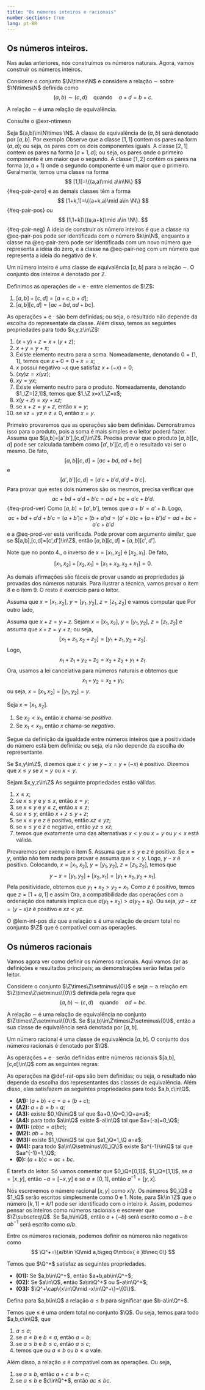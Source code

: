 ```yaml
---
title: "Os números inteiros e racionais"
number-sections: true
lang: pt-BR
---
```


## Os números inteiros. 

Nas aulas anteriores, nós construímos os números naturais. Agora, vamos construir os números inteiros. 

Considere o conjunto $\N\times\N$ e considere a relação $\sim$ sobre $\N\times\N$ definida como 
$$
(a,b)\sim (c,d)\quad\mbox{quando}\quad a+d=b+c.
$$

:::{#lem-rel-int}
A relação $\sim$ é uma relação de equivalência. 
:::
:::{.proof}
Consulte o @exr-ntimesn
:::

Seja $(a,b)\in\N\times \N$. A classe de equivalência de $(a,b)$ será denotado por $[a,b]$. Por exemplo 
\begin{align*}
[1,1]&=\{(1,1),(2,2),(3,3),\ldots\}\\
[2,1]&=\{(2,1),(3,2),(4,3),\ldots\}\\
[1,2]&=\{(1,2),(2,3),(3,4),\ldots\}
\end{align*}
Observe que a classe $[1,1]$ contem os pares na form $(a,a)$; ou seja, os pares com os dois componentes iguals. A classe $[2,1]$ contem os pares na forma $[a+1,a]$; ou seja, os pares onde o primeiro componente é um maior que o segundo. A classe $[1,2]$ contém os pares na forma $(a,a+1)$ onde o segundo componente é um maior que o primeiro. Geralmente, temos uma classe na forma 
$$
[1,1]=\{(a,a)\mid a\in\N\}
$${#eq-pair-zero}
e as demais classes têm a forma 
$$
[1+k,1]=\{(a+k,a)\mid a\in \N\} 
$${#eq-pair-pos}
ou 
$$
[1,1+k]\{(a,a+k)\mid a\in \N\}.
$${#eq-pair-neg}
A ideia de construir os número inteiros é que a classe na @eq-pair-pos pode ser identificada com o número $k\in\N$, enquanto a classe na @eq-pair-zero pode ser identificada com um novo número que representa a ideia do zero, e a classe na @eq-pair-neg com um número que representa a ideia do negativo de $k$.

:::{#def-int}
Um número inteiro é uma classe de equivalência $[a,b]$ para a relação $\sim$. O conjunto dos inteiros é denotado por $\mathbb Z$. 
:::


:::{#def-int-ops}
Definimos as operações de $+$ e $\cdot$ entre elementos de $\Z$:

1. $[a,b]+[c,d]=[a+c,b+d]$;
2. $[a,b][c,d]=[ac+bd,ad+bc]$.
:::


:::{#lem-int-ops}
As operações $+$ e $\cdot$ são bem definidas; ou seja, o resultado não depende da escolha do representate da classe. Além disso, temos as seguintes propriedades para todo $x,y,z\in\Z$:

1. $(x+y)+z=x+(y+z)$;
2. $x+y=y+x$;
3. Existe elemento neutro para a soma. Nomeadamente, denotando $0=[1,1]$, temos que $x+0=0+x=x$;
4. $x$ possui negativo $-x$ que satisfaz $x+(-x)=0$;
5. $(xy)z=x(yz)$;
6. $xy=yx$;
7. Existe elemento neutro para o produto. Nomeadamente, denotando $1_\Z=[2,1]$, temos que $1_\Z x=x1_\Z=x$;
8. $x(y+z)=xy+xz$;
9. se $x+z=y+z$, então $x=y$;
10. se $xz=yz$ e $z\neq 0$, então $x=y$.
:::

:::{.proof}
Primeiro provaremos que as operações são bem definidas. Demonstramos isso para o produto, pois a soma é mais simples 
e o leitor poderá fazer. Assuma que $[a,b]=[a',b'],[c,d]\in\Z$. Precisa provar que o produto $[a,b][c,d]$ pode 
ser calculada também como $[a',b'][c,d]$ e o resultado vai ser o mesmo. De fato,
$$
[a,b][c,d]=[ac+bd,ad+bc]
$$
e
$$
[a',b'][c,d]=[a'c+b'd,a'd+b'c].
$$
Para provar que estes dois números são os mesmos, precisa verificar que 
$$
ac+bd+a'd+b'c=ad+bc+a'c+b'd.
$${#eq-prod-ver}
Como $[a,b]=[a',b']$, temos que $a+b'=a'+b$. Logo, 
$$
ac+bd+a'd+b'c=(a+b')c+(b+a')d=(a'+b)c+(a+b')d=ad+bc+a'c+b'd
$$
e a @eq-prod-ver está verificada. Pode provar com argumento similar, que se 
$[a,b],[c,d]=[c',d']\in\Z$, então $[a,b][c,d]=[a,b][c',d']$. 

Note que no ponto 4., o inverso de $x=[x_1,x_2]$ é $[x_2,x_1]$. De fato, 
$$
[x_1,x_2]+[x_2,x_1]=[x_1+x_2,x_2+x_1]=0.
$$

As demais afirmações são fáceis de provar usando as propriedades já provadas dos números naturais. 
Para ilustrar a técnica, vamos provar o  item 8 e o item 9. O resto é exercício para o leitor. 

Assuma que $x=[x_1,x_2]$, $y=[y_1,y_2]$, $z=[z_1,z_2]$ e vamos computar que 
\begin{align*}
x(y+z)&=[x_1,x_2]([y_1,y_2]+[z_1,z_2])=[x_1,x_2]([y_1+z_1,y_2+z_2])\\&=
[x_1(y_1+z_1)+x_2(y_2+z_2),x_1(y_2+z_2)+x_2(y_1+z_1)]\\&=
[x_1y_1+x_1z_1+x_2y_2+x_2z_2,x_1y_2+x_1z_2+x_2y_1+x_2z_1].
\end{align*}
Por outro lado, 
\begin{align*}
xy+xz&=[x_1,x_2][y_1,y_2]+[x_1,x_2][z_1,z_2]\\&=[x_1y_1+x_2y_2,x_1y_2+x_2y_1]+[x_1z_1+x_2z_2,x_1z_2+x_2z_1]\\&=
[x_1y_1+x_2y_2+x_1z_1+x_2z_2,x_1y_2+x_2y_1+x_1z_2+x_2z_1]
\end{align*}

Assuma que $x+z=y+z$. Sejam $x=[x_1,x_2]$, $y=[y_1,y_2]$, $z=[z_1,z_2]$ e assuma que 
$x+z=y+z$; ou seja, 
$$
[x_1+z_1,x_2+z_2]=[y_1+z_1,y_2+z_2].
$$
Logo, 
$$
x_1+z_1+y_2+z_2=x_2+z_2+y_1+z_1.
$$
Ora, usamos a lei cancelativa para números naturais e obtemos que 
$$
x_1+y_2=x_2+y_1;
$$
ou seja, $x=[x_1,x_2]=[y_1,y_2]=y$. 
:::

:::{#def-int-pos}
Seja $x=[x_1,x_2]$. 

1. Se $x_2<x_1$, então $x$ chama-se *positivo*.
2. Se $x_1<x_2$, então $x$ chama-se *negativo*.

Segue da definição da igualdade entre números inteiros que a positividade do número está bem definida; 
ou seja, ela não depende da escolha do representante. 

Se $x,y\in\Z$, dizemos que $x<y$ se $y-x=y+(-x)$ é positivo. Dizemos que $x\leq y$ se $x=y$ ou $x<y$. 
:::

:::{#lem-int-pos}
Sejam $x,y,z\in\Z$ As seguinte propriedades estão válidas. 

1. $x\leq x$;
2. se $x\leq y$ e $y\leq x$, então $x=y$;
3. se $x\leq y$ e $y\leq z$, então $x\leq z$; 
4. se $x\leq y$, então $x+z\leq y+z$; 
5. se $x\leq y$ e $z$ é positivo, então $xz\leq yz$;
6. se $x\leq y$ e $z$ é negativo, então $yz\leq xz$;
7. temos que exatamente uma das alternativas $x<y$ ou $x=y$ ou $y<x$ está válida.
:::
:::{.proof}
Provaremos por exemplo o item 5. Assuma que $x\leq y$ e $z$ é positivo. Se $x=y$, então não tem nada para provar e assuma que 
$x<y$. Logo, $y-x$ é positivo. Colocando, $x=[x_1,x_2]$, $y=[y_1,y_2]$, $z=[z_1,z_2]$, temos que 
$$
y-x=[y_1,y_2]+[x_2,x_1]=[y_1+x_2,y_2+x_1].
$$
Pela positividade, obtemos que $y_1+x_2>y_2+x_1$. 
Como $z$ é positivo, temos que $z=[1+a,1]$ e assim 
\begin{align*}
(y-x)z&=[(y_1+x_2)(1+a)+y_2+x_1,y_1+x_2+(y_2+x_1)(1+a)]\\&=
[y_1+x_2+ay_1+ax_2+y_2+x_1,y_1+x_2+y_2+x_1+y_2a+x_1a]\\&=
[ay_1+ax_2,y_2a+x_1a]=[a(y_1+x_2),a(y_2+x_1)].
\end{align*}
Ora, a compatibilidade das operações com a ordenação dos naturais implica que $a(y_1+x_2)>a(y_2+x_1)$. 
Ou seja, $yz-xz=(y-x)z$ é positivo e $xz<yz$. 
:::

O @lem-int-pos diz que a relação $\leq$ é uma relação de ordem total no conjunto $\Z$ que é compatível com 
as operações.

## Os números racionais

Vamos agora ver como definir os números racionais. Aqui vamos dar as definições e resultados principais; as demonstrações serão feitas pelo leitor. 

:::{#def-rat-rel}
Considere o conjunto $\Z\times\Z\setminus\{0\}$ e seja $\sim$ a relação em $\Z\times\Z\setminus\{0\}$ definida pela regra que 
$$
(a,b)\sim (c,d)\quad\mbox{quando}\quad ad=bc.
$$ 
:::

:::{#lem-rat-equiv}
A relação $\sim$ é uma relação de equivalência no conjunto $\Z\times\Z\setminus\{0\}$. Se $(a,b)\in\Z\times\Z\setminus\{0\}$, então a sua classe de equivalência será denotada por $[a,b]$. 
:::

:::{#def-rat}
Um número racional é uma classe de equivalência $[a,b]$. O conjunto dos números racionais é denotado por $\Q$. 
:::

:::{#def-rat-ops}
As operações $+$ e $\cdot$ serão definidas entre números racionais $[a,b],[c,d]\in\Q$ com as seguintes regras:
\begin{align*}
[a,b]+[c,d]&=[ad+cb,bd];\\
[a,b][c,d]&=[ac,bd].
\end{align*}
:::

:::{#lem-rat-ops}
As operações na @def-rat-ops são bem definidas; ou seja, o resultado não depende da escolha dos representantes das classes de equivalência. Além disso, elas satisfazem as seguintes propriedades para todo $a,b,c\in\Q$.

- **(A1):** $(a+b)+c=a+(b+c)$;
- **(A2):** $a+b=b+a$;
- **(A3):** existe $0_\Q\in\Q$ tal que $a+0_\Q=0_\Q+a=a$; 
- **(A4):** para todo $a\in\Q$ existe $-a\in\Q$ tal que $a+(-a)=0_\Q$;
- **(M1):** $(ab)c=a(bc)$;
- **(M2):** $ab=ba$;
- **(M3):** existe $1_\Q\in\Q$ tal que $a1_\Q=1_\Q a=a$; 
- **(M4):** para todo $a\in\Q\setminus\{0_\Q\}$ existe $a^{-1}\in\Q$ tal que $aa^{-1}=1_\Q$;
- **(D):** $(a+b)c=ac+bc$.
:::
:::{.proof}
É tarefa do leitor. Só vamos comentar que $0_\Q=[0,1]$, $1_\Q=[1,1]$, se $a=[x,y]$, então $-a=[-x,y]$ e se $a\neq [0,1]$, então $a^{-1}=[y,x]$.
:::

Nós escrevemos o número racional $[x,y]$ como $x/y$. Os números $0_\Q$ e $1_\Q$ serão escritos simplesmente como $0$ e $1$. Note, para $k\in \Z$ que o número $[k,1]=k/1$ pode ser identificado com o inteiro $k$. Assim, podemos pensar os inteiros como números racionais e escrever que $\Z\subseteq\Q$. Se $a,b\in\Q$, então $a+(-b)$ será escrito como $a-b$ e $ab^{-1}$ será escrito como $a/b$.  

Entre os números racionais, podemos definir os números não negativos como 
$$
\Q^+=\{a/b\in \Q\mid a,b\geq 0\mbox{ e }b\neq 0\}
$$

:::{#lem-qplus}
Temos que $\Q^+$ satisfaz as seguintes propriedades.

- **(O1):** Se $a,b\in\Q^+$, então $a+b,ab\in\Q^+$;
- **(O2):** Se $a\in\Q$, então $a\in\Q^+$ ou $-a\in\Q^+$;
- **(O3):** $\Q^+\cap\{x\in\Q\mid -x\in\Q^+\}=\{0\}$.
:::

:::{#def-order-q}
Defina para $a,b\in\Q$ a relação $a\leq b$ para significar que $b-a\in\Q^+$. 
:::

:::{#lem-order-q}
Temos que $\leq$ é uma ordem total no conjunto $\Q$. Ou seja, temos para todo $a,b,c\in\Q$, que 

1. $a\leq a$;
2. se $a\leq b$ e $b\leq a$, então $a=b$;
3. se $a\leq b$ e $b\leq c$, então $a\leq c$;
4. temos que ou $a\leq b$ ou $b\leq a$ vale.
   
Além disso, a relação $\leq$ é compatível com as operações. Ou seja, 

1. se $a\leq b$, então $a+c\leq b+c$;
2. se $a\leq b$ e $c\in\Q^+$, então $ac\leq bc$. 
:::